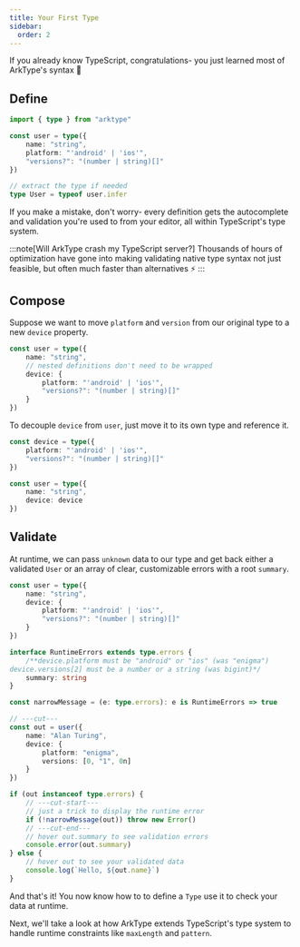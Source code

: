 ```yaml
---
title: Your First Type
sidebar:
  order: 2
---
```


If you already know TypeScript, congratulations- you just learned most of ArkType's syntax 🎉

## Define

```ts
import { type } from "arktype"

const user = type({
	name: "string",
	platform: "'android' | 'ios'",
	"versions?": "(number | string)[]"
})

// extract the type if needed
type User = typeof user.infer
```

If you make a mistake, don't worry- every definition gets the autocomplete and validation you're used to from your editor, all within TypeScript's type system.

:::note[Will ArkType crash my TypeScript server?]
Thousands of hours of optimization have gone into making validating native type syntax not just feasible, but often much faster than alternatives ⚡
:::

## Compose

Suppose we want to move `platform` and `version` from our original type to a new `device` property.

```ts
const user = type({
	name: "string",
	// nested definitions don't need to be wrapped
	device: {
		platform: "'android' | 'ios'",
		"versions?": "(number | string)[]"
	}
})
```

To decouple `device` from `user`, just move it to its own type and reference it.

```ts
const device = type({
	platform: "'android' | 'ios'",
	"versions?": "(number | string)[]"
})

const user = type({
	name: "string",
	device: device
})
```

## Validate

At runtime, we can pass `unknown` data to our type and get back either a validated `User` or an array of clear, customizable errors with a root `summary`.

```ts
const user = type({
	name: "string",
	device: {
		platform: "'android' | 'ios'",
		"versions?": "(number | string)[]"
	}
})

interface RuntimeErrors extends type.errors {
	/**device.platform must be "android" or "ios" (was "enigma")
device.versions[2] must be a number or a string (was bigint)*/
	summary: string
}

const narrowMessage = (e: type.errors): e is RuntimeErrors => true

// ---cut---
const out = user({
	name: "Alan Turing",
	device: {
		platform: "enigma",
		versions: [0, "1", 0n]
	}
})

if (out instanceof type.errors) {
	// ---cut-start---
	// just a trick to display the runtime error
	if (!narrowMessage(out)) throw new Error()
	// ---cut-end---
	// hover out.summary to see validation errors
	console.error(out.summary)
} else {
	// hover out to see your validated data
	console.log(`Hello, ${out.name}`)
}
```

And that's it! You now know how to to define a `Type` use it to check your data at runtime.

Next, we'll take a look at how ArkType extends TypeScript's type system to handle runtime constraints like `maxLength` and `pattern`.
